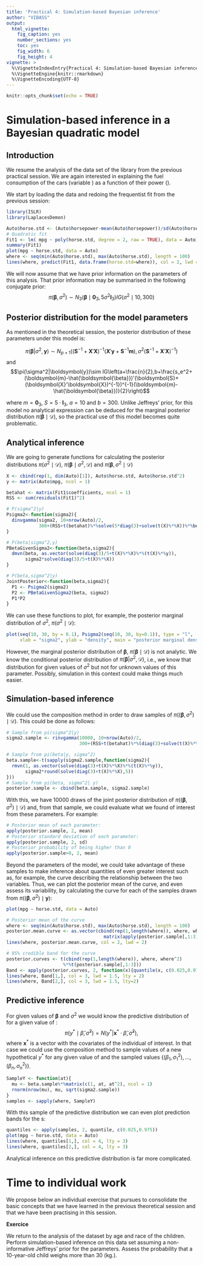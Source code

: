 ```yaml
---
title: 'Practical 4: Simulation-based Bayesian inference'
author: "VIBASS"
output:
  html_vignette:
    fig_caption: yes
    number_sections: yes
    toc: yes
    fig_width: 6
    fig_height: 4
vignette: >
  %\VignetteIndexEntry{Practical 4: Simulation-based Bayesian inference}
  %\VignetteEngine{knitr::rmarkdown}
  %\VignetteEncoding{UTF-8}
---
```


```r
knitr::opts_chunk$set(echo = TRUE)
```

# Simulation-based inference in a Bayesian quadratic model

## Introduction 

We resume the analysis of the \texttt{Auto} data set of the \texttt{ISLR} library from the previous practical session. We are again interested in explaining the fuel consumption of the cars  (variable \texttt{mpg}) as a function of their power (\texttt{horsepower}).

We start by loading the data and redoing the frequentist fit from the previous session:

```r
library(ISLR)
library(LaplacesDemon)

Auto$horse.std <- (Auto$horsepower-mean(Auto$horsepower))/sd(Auto$horsepower)
# Quadratic fit
Fit1 <- lm( mpg ~ poly(horse.std, degree = 2, raw = TRUE), data = Auto)
summary(Fit1)
plot(mpg ~ horse.std, data = Auto)
where <- seq(min(Auto$horse.std), max(Auto$horse.std), length = 100)
lines(where, predict(Fit1, data.frame(horse.std=where)), col = 2, lwd = 2)
```

We will now assume that we have prior information on the parameters of this analysis. That prior information may be summarised in the following conjugate prior:
$$\pi(\boldsymbol{\beta},\sigma^2)\sim N_3(\boldsymbol{\beta}\mid\mathbf{0}_3,5\sigma^2\mathbf{I}_3)IG(\sigma^2\mid 10,300)$$

## Posterior distribution for the model parameters

As mentioned in the theoretical session, the posterior distribution of these parameters under this model is:

$$\pi(\boldsymbol{\beta}|\sigma^2,\boldsymbol{y})\sim N_{p+1}\left((\boldsymbol{S}^{-1}+\boldsymbol{X}'\boldsymbol{X})^{-1}(\boldsymbol{X}'\boldsymbol{y}+\boldsymbol{S}^{-1}\boldsymbol{m}),\sigma^2(\boldsymbol{S}^{-1}+\boldsymbol{X}'\boldsymbol{X})^{-1}\right)$$
and
$$\pi(\sigma^2|\boldsymbol{y})\sim IG\left(a+\frac{n}{2},b+\frac{s_e^2+(\boldsymbol{m}-\hat{\boldsymbol{\beta}})'(\boldsymbol{S}+(\boldsymbol{X}'\boldsymbol{X})^{-1})^{-1}(\boldsymbol{m}-\hat{\boldsymbol{\beta}})}{2}\right)$$

where $m=\textbf{0}_3$, $S=5\cdot\textbf{I}_3$, $a=10$ and $b=300$. Unlike Jeffreys' prior, for this model no analytical expression can be deduced for the marginal posterior distribution $\pi(\boldsymbol{\beta}\mid\mathcal{D})$, so the practical use of this model becomes quite problematic.

## Analytical inference 

We are going to generate functions for calculating the posterior distributions $\pi(\sigma^2\mid \mathcal{D})$, $\pi(\boldsymbol{\beta}\mid \sigma^2, \mathcal{D})$ and $\pi(\boldsymbol{\beta}, \sigma^2 \mid \mathcal{D})$
```r
X <- cbind(rep(1, dim(Auto)[1]), Auto$horse.std, Auto$horse.std^2)
y <- matrix(Auto$mpg, ncol = 1)

betahat <- matrix(Fit1$coefficients, ncol = 1)
RSS <- sum(residuals(Fit1)^2)

# P(sigma^2|y)
Psigma2<-function(sigma2){
  dinvgamma(sigma2, 10+nrow(Auto)/2, 
            300+(RSS+t(betahat)%*%solve(5*diag(3)+solve(t(X)%*%X))%*%betahat)/2)
}

# P(beta|sigma^2,y)
PBetaGivenSigma2<-function(beta,sigma2){
  dmvn(beta, as.vector(solve(diag(3)/5+t(X)%*%X)%*%(t(X)%*%y)),
       sigma2*solve(diag(3)/5+t(X)%*%X))
}

# P(beta,sigma^2|y)  
JointPosterior<-function(beta,sigma2){
  P1 <- Psigma2(sigma2)
  P2 <- PBetaGivenSigma2(beta, sigma2)
  P1*P2
}
```

We can use these functions to plot, for example, the posterior marginal distribution of $\sigma^2$, $\pi(\sigma^2\mid\mathcal{D})$:

```r
plot(seq(10, 30, by = 0.1), Psigma2(seq(10, 30, by=0.1)), type = "l", 
     xlab = "sigma2", ylab = "density", main = "posterior marginal density of sigma2")
```

However, the marginal posterior distribution of $\boldsymbol{\beta}$, $\pi(\boldsymbol{\beta}\mid \mathcal{D})$ is not analytic. We know the conditional posterior distribution of $\pi(\boldsymbol{\beta}|\sigma^2, \mathcal{D})$, i.e., we know that distribution for given values of $\sigma^2$ but not for unknown values of this parameter. Possibly, simulation in this context could make things much easier.

## Simulation-based inference 

We could use the composition method in order to draw samples of $\pi((\boldsymbol{\beta},\sigma^2)\mid \mathcal{D})$. This could be done as follows:

```r
# Sample from pi(sigma^2|y)
sigma2.sample <- rinvgamma(10000, 10+nrow(Auto)/2, 
                           300+(RSS+t(betahat)%*%(diag(3)+solve(t(X)%*%X))%*%betahat)/2)

# Sample from pi(beta|y, sigma^2)
beta.sample<-t(sapply(sigma2.sample,function(sigma2){
  rmvn(1, as.vector(solve(diag(3)+t(X)%*%X)%*%(t(X)%*%y)),
       sigma2*round(solve(diag(3)+t(X)%*%X),5))
}))
# Sample from pi(beta, sigma^2| y)
posterior.sample <- cbind(beta.sample, sigma2.sample)
```
With this, we have 10000 draws of the joint posterior distribution of $\pi((\boldsymbol{\beta},\sigma^2)\mid \mathcal{D})$ and, from that sample, we could evaluate what we found of interest from these parameters. For example:

```r
# Posterior mean of each parameter:
apply(posterior.sample, 2, mean)
# Posterior standard deviation of each parameter:
apply(posterior.sample, 2, sd)
# Posterior probability of being higher than 0
apply(posterior.sample>0, 2, mean)
```

Beyond the parameters of the model, we could take advantage of these samples to make inference about quantities of even greater interest such as, for example, the curve describing the relationship between the two variables. Thus, we can plot the posterior mean of the curve, and even assess its variability, by calculating the curve for each of the samples drawn from $\pi((\boldsymbol{\beta},\sigma^2)\mid \textbf{y})$:

```r
plot(mpg ~ horse.std, data = Auto)

# Posterior mean of the curve
where <- seq(min(Auto$horse.std), max(Auto$horse.std), length = 100)
posterior.mean.curve <- as.vector(cbind(rep(1,length(where)), where, where^2)%*%
                                    matrix(apply(posterior.sample[,1:3], 2, mean),ncol=1))
lines(where, posterior.mean.curve, col = 2, lwd = 2)

# 95% credible band for the curve
posterior.curves <- t(cbind(rep(1,length(where)), where, where^2) 
                     %*%t(posterior.sample[,1:3]))
Band <- apply(posterior.curves, 2, function(x){quantile(x, c(0.025,0.975))})
lines(where, Band[1,], col = 3, lwd = 1.5, lty = 2)
lines(where, Band[2,], col = 3, lwd = 1.5, lty=2)
```

## Predictive inference
For given values of $\boldsymbol{\beta}$ and $\sigma^2$ we would know the predictive distribution of \texttt{y} for a given value of \texttt{horsepower}: 
$$\pi(y^*\mid \hat{\beta},\hat{\sigma}^2)=N(y^*|\textbf{x}^*\cdot\hat{\beta},\hat{\sigma}^2),$$ 
where $\mathbf{x}^*$ is a vector with the covariates of the individual of interest. In that case we could use the composition method to sample values of a new hypothetical $y^*$ for any given value of \texttt{horse.std} and the sampled values $\{(\beta_1,\sigma_1^2),\ldots,(\beta_n,\sigma_n^2)\}$.

```r
SampleY <- function(at){
  mu <- beta.sample%*%matrix(c(1, at, at^2), ncol = 1)
  rnorm(nrow(mu), mu, sqrt(sigma2.sample))
}
samples <- sapply(where, SampleY)
```

With this sample of the predictive distribution we can even plot prediction bands for the \texttt{mpg}s:
```r
quantiles <- apply(samples, 2, quantile, c(0.025,0.975))
plot(mpg ~ horse.std, data = Auto)
lines(where, quantiles[1,], col = 4, lty = 3)
lines(where, quantiles[2,], col = 4, lty = 3)
```

Analytical inference on this predictive distribution is far more complicated.

# Time to individual work

We propose below an individual exercise that pursues to consolidate the basic concepts that we have learned in the previous theoretical session and that we have been practising in this session. 

**Exercice** 

We return to the analysis of the dataset \texttt{Weights} by age and race of the children. Perform simulation-based inference on this data set assuming a non-informative Jeffreys' prior for the parameters. Assess the probability that a 10-year-old child weighs more than 30 (kg.).

